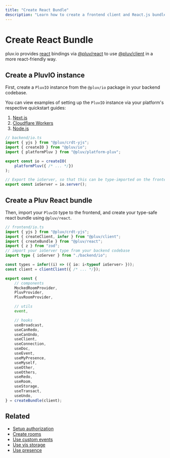 ```yaml
---
title: "Create React Bundle"
description: "Learn how to create a frontend client and React.js bundle for pluv.io"
---
```


# Create React Bundle

pluv.io provides [react](https://react.dev) bindings via [@pluv/react](https://npmjs.com/package/@pluv/react) to use [@pluv/client](https://npmjs.com/package/@pluv/client) in a more react-friendly way.

## Create a PluvIO instance

First, create a `PluvIO` instance from the `@pluv/io` package in your backend codebase.

You can view examples of setting up the `PluvIO` instance via your platform's respective quickstart guides:

1. [Next.js](/docs/quickstart/nextjs)
2. [Cloudflare Workers](/docs/quickstart/cloudflare-workers)
3. [Node.js](/docs/quickstart/nodejs)

```ts
// backend/io.ts
import { yjs } from "@pluv/crdt-yjs";
import { createIO } from "@pluv/io";
import { platformPluv } from "@pluv/platform-pluv";

export const io = createIO(
    platformPluv({ /* ... */})
);

// Export the ioServer, so that this can be type-imported on the frontend
export const ioServer = io.server();
```

## Create a Pluv React bundle

Then, import your `PluvIO` type to the frontend, and create your type-safe react bundle using `@pluv/react`.

```ts
// frontend/io.ts
import { yjs } from "@pluv/crdt-yjs";
import { createClient, infer } from "@pluv/client";
import { createBundle } from "@pluv/react";
import { z } from "zod";
// import your ioServer type from your backend codebase
import type { ioServer } from "./backend/io";

const types = infer((i) => ({ io: i<typeof ioServer> }));
const client = clientClient({ /* ... */});

export const {
    // components
    MockedRoomProvider,
    PluvProvider,
    PluvRoomProvider,

    // utils
    event,

    // hooks
    useBroadcast,
    useCanRedo,
    useCanUndo,
    useClient,
    useConnection,
    useDoc,
    useEvent,
    useMyPresence,
    useMyself,
    useOther,
    useOthers,
    useRedo,
    useRoom,
    useStorage,
    useTransact,
    useUndo,
} = createBundle(client);
```

## Related

* [Setup authorization](/docs/authorization)
* [Create rooms](/docs/create-rooms/react-rooms)
* [Use custom events](/docs/custom-events/client-events)
* [Use yjs storage](/docs/storage/using-yjs)
* [Use presence](/docs/presence)
